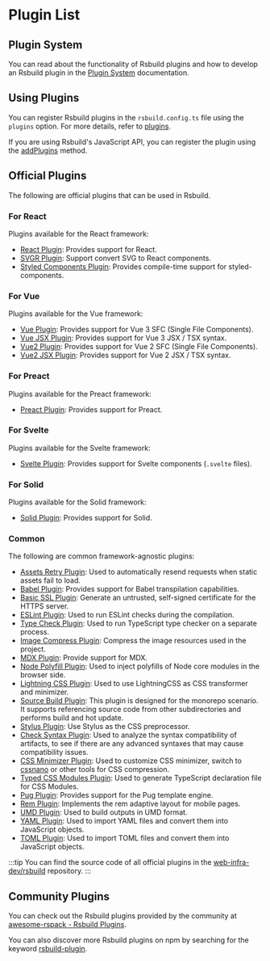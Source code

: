 # Plugin List

## Plugin System

You can read about the functionality of Rsbuild plugins and how to develop an Rsbuild plugin in the [Plugin System](/plugins/dev/index) documentation.

## Using Plugins

You can register Rsbuild plugins in the `rsbuild.config.ts` file using the `plugins` option. For more details, refer to [plugins](/config/plugins).

If you are using Rsbuild's JavaScript API, you can register the plugin using the [addPlugins](/api/javascript-api/instance#rsbuildaddplugins) method.

## Official Plugins

The following are official plugins that can be used in Rsbuild.

### For React

Plugins available for the React framework:

- [React Plugin](/plugins/list/plugin-react): Provides support for React.
- [SVGR Plugin](/plugins/list/plugin-svgr): Support convert SVG to React components.
- [Styled Components Plugin](/plugins/list/plugin-styled-components): Provides compile-time support for styled-components.

### For Vue

Plugins available for the Vue framework:

- [Vue Plugin](/plugins/list/plugin-vue): Provides support for Vue 3 SFC (Single File Components).
- [Vue JSX Plugin](/plugins/list/plugin-vue-jsx): Provides support for Vue 3 JSX / TSX syntax.
- [Vue2 Plugin](/plugins/list/plugin-vue2): Provides support for Vue 2 SFC (Single File Components).
- [Vue2 JSX Plugin](/plugins/list/plugin-vue2-jsx): Provides support for Vue 2 JSX / TSX syntax.

### For Preact

Plugins available for the Preact framework:

- [Preact Plugin](/plugins/list/plugin-preact): Provides support for Preact.

### For Svelte

Plugins available for the Svelte framework:

- [Svelte Plugin](/plugins/list/plugin-svelte): Provides support for Svelte components (`.svelte` files).

### For Solid

Plugins available for the Solid framework:

- [Solid Plugin](/plugins/list/plugin-solid): Provides support for Solid.

### Common

The following are common framework-agnostic plugins:

- [Assets Retry Plugin](/plugins/list/plugin-assets-retry): Used to automatically resend requests when static assets fail to load.
- [Babel Plugin](/plugins/list/plugin-babel): Provides support for Babel transpilation capabilities.
- [Basic SSL Plugin](/plugins/list/plugin-basic-ssl): Generate an untrusted, self-signed certificate for the HTTPS server.
- [ESLint Plugin](/plugins/list/plugin-eslint): Used to run ESLint checks during the compilation.
- [Type Check Plugin](/plugins/list/plugin-type-check): Used to run TypeScript type checker on a separate process.
- [Image Compress Plugin](/plugins/list/plugin-image-compress): Compress the image resources used in the project.
- [MDX Plugin](/plugins/list/plugin-mdx): Provide support for MDX.
- [Node Polyfill Plugin](/plugins/list/plugin-node-polyfill): Used to inject polyfills of Node core modules in the browser side.
- [Lightning CSS Plugin](/plugins/list/plugin-lightningcss): Used to use LightningCSS as CSS transformer and minimizer.
- [Source Build Plugin](/plugins/list/plugin-source-build): This plugin is designed for the monorepo scenario. It supports referencing source code from other subdirectories and performs build and hot update.
- [Stylus Plugin](/plugins/list/plugin-stylus): Use Stylus as the CSS preprocessor.
- [Check Syntax Plugin](/plugins/list/plugin-check-syntax): Used to analyze the syntax compatibility of artifacts, to see if there are any advanced syntaxes that may cause compatibility issues.
- [CSS Minimizer Plugin](/plugins/list/plugin-css-minimizer): Used to customize CSS minimizer, switch to [cssnano](https://cssnano.co/) or other tools for CSS compression.
- [Typed CSS Modules Plugin](/plugins/list/plugin-typed-css-modules): Used to generate TypeScript declaration file for CSS Modules.
- [Pug Plugin](/plugins/list/plugin-pug): Provides support for the Pug template engine.
- [Rem Plugin](/plugins/list/plugin-rem): Implements the rem adaptive layout for mobile pages.
- [UMD Plugin](/plugins/list/plugin-umd): Used to build outputs in UMD format.
- [YAML Plugin](/plugins/list/plugin-yaml): Used to import YAML files and convert them into JavaScript objects.
- [TOML Plugin](/plugins/list/plugin-toml): Used to import TOML files and convert them into JavaScript objects.

:::tip
You can find the source code of all official plugins in the [web-infra-dev/rsbuild](https://github.com/web-infra-dev/rsbuild) repository.
:::

## Community Plugins

You can check out the Rsbuild plugins provided by the community at [awesome-rspack - Rsbuild Plugins](https://github.com/web-infra-dev/awesome-rspack?tab=readme-ov-file#rsbuild-plugins).

You can also discover more Rsbuild plugins on npm by searching for the keyword [rsbuild-plugin](https://www.npmjs.com/search?q=rsbuild-plugin&ranking=popularity).
